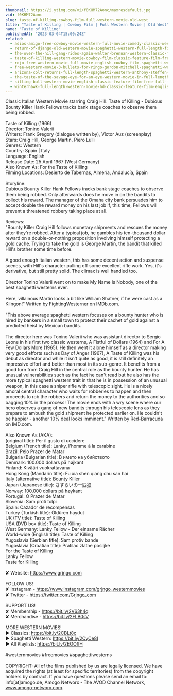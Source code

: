 ```yaml
---
thumbnail: https://i.ytimg.com/vi/f0KHM72Aonc/maxresdefault.jpg
vid: f0KHM72Aonc
slug: taste-of-killing-cowboy-film-full-western-movie-old-west
title: "Taste of Killing | Cowboy Film | Full Western Movie | Old West"
name: "Taste of Killing"
publishedAt: "2023-03-04T15:00:24Z"
related:
  - adios-amigo-free-cowboy-movie-western-full-movie-comedy-classic-western-movies
  - return-of-django-old-western-movie-spaghetti-western-full-length-film-wild-west
  - the-over-the-hill-gang-rides-again-walter-brennan-western-classic-film-free-cowboy-movie
  - taste-of-killing-western-movie-cowboy-film-classic-feature-film-free-movie-on-youtube
  - rojo-free-western-movie-full-movie-english-cowboy-film-spaghetti-western
  - free-western-movie-3-bullets-for-ringo-gordon-mitchell-spaghetti-western-full-youtube-movie
  - arizona-colt-returns-full-length-spaghetti-western-anthony-steffen-cowboy-film-1970
  - the-taste-of-the-savage-eye-for-an-eye-western-movie-in-full-length-english-free-feature-film
  - sitting-bull-western-movie-english-classic-feature-film-free-full-flick-free-western-movies
  - winterhawk-full-length-western-movie-hd-classic-feature-film-english-free-full-westerns
---
```


Classic Italian Western Movie starring Craig Hill: Taste of Killing - Dubious Bounty Killer Hank Fellows tracks bank stage coaches to observe them being robbed. <br />
<br />
Taste of Killing (1966)<br />
Director: Tonino Valerii<br />
Writers: Frank Gregory (dialogue written by), Víctor Auz (screenplay)<br />
Stars: Craig Hill, George Martin, Piero Lulli<br />
Genres: Western <br />
Country: Spain | Italy<br />
Language: English<br />
Release Date: 25 April 1967 (West Germany) <br />
Also Known As: For the Taste of Killing <br />
Filming Locations: Desierto de Tabernas, Almería, Andalucía, Spain <br />
<br />
Storyline:<br />
Dubious Bounty Killer Hank Fellows tracks bank stage coaches to observe them being robbed. Only afterwards does he move in on the bandits to collect his reward. The manager of the Omaha city bank persuades him to accept double the reward money on his last job if, this time, Fellows will prevent a threatened robbery taking place at all.<br />
<br />
Reviews:<br />
"Bounty Killer Craig Hill follows monetary shipments and rescues the money after they're robbed. After a typical job, he gambles his ten-thousand dollar reward on a double-or-nothing proposition involving himself protecting a gold cache. Trying to take the gold is George Martin, the bandit that killed Hill's brother some time before.<br />
<br />
A good enough Italian western, this has some decent action and suspense scenes, with Hill's character pulling off some excellent rifle work. Yes, it's derivative, but still pretty solid. The climax is well handled too.<br />
<br />
Director Tonino Valerii went on to make My Name Is Nobody, one of the best spaghetti westerns ever.<br />
<br />
Here, villainous Martin looks a bit like William Shatner, if he were cast as a Klingon!" Written by FightingWesterner on IMDb.com.<br />
<br />
"This above average spaghetti western focuses on a bounty hunter who is hired by bankers in a small town to protect their cachet of gold against a predicted heist by Mexican bandits.<br />
<br />
The director here was Tonino Valerii who was assistant director to Sergio Leone in his first two classic westerns, A Fistful of Dollars (1964) and For A Few Dollars More (1965). He then went it alone himself as a director making very good efforts such as Day of Anger (1967), A Taste of Killing was his debut as director and while it isn't quite as good, it is still definitely an impressive effort and better than most in its sub-genre. It benefits from a good turn from Craig Hill in the central role as the bounty hunter. He has unusual vulnerabilities such as the fact he can't read but he also has the more typical spaghetti western trait in that he is in possession of an unusual weapon, in this case a sniper rifle with telescopic sight. He is a nicely amoral central character who waits for robberies to happen and then proceeds to rob the robbers and return the money to the authorities and so bagging 10% in the process! The movie ends with a wry scene where our hero observes a gang of new bandits through his telescopic lens as they prepare to ambush the gold shipment he protected earlier on. He couldn't be happier - another 10% deal looks imminent." Written by Red-Barracuda on IMD.com.<br />
<br />
Also Known As (AKA):<br />
(original title): Per il gusto di uccidere<br />
Belgium (French title): Lanky, l'homme à la carabine<br />
Brazil: Pelo Prazer de Matar<br />
Bulgaria (Bulgarian title): В името на убийството<br />
Denmark: 100.000 dollars på højkant<br />
Finland: Kivääri vuokrattavana<br />
Hong Kong (Mandarin title): Fu xia shen qiang chu san hai<br />
Italy (alternative title): Bounty Killer<br />
Japan (Japanese title): さすらいの一匹狼<br />
Norway: 100.000 dollars på høykant<br />
Portugal: O Prazer de Matar<br />
Slovenia: Sam proti tolpi<br />
Spain: Cazador de recompensas<br />
Turkey (Turkish title): Öldüren haydut<br />
UK (TV title): Taste of Killing<br />
USA (DVD box title): Taste of Killing<br />
West Germany: Lanky Fellow - Der einsame Rächer<br />
World-wide (English title): Taste of Killing<br />
Yugoslavia (Serbian title): Sam protiv bande<br />
Yugoslavia (Croatian title): Pratilac zlatne posiljke<br />
 For the Taste of Killing<br />
 Lanky Fellow<br />
 Taste for Killing<br />
<br />
✘ Website: https://www.grjngo.com<br />
<br />
FOLLOW US!<br />
✘ Instagram - https://www.instagram.com/grjngo_westernmovies<br />
✘ Twitter - https://twitter.com/Grjngo_com<br />
<br />
SUPPORT US!<br />
✘ Membership - https://bit.ly/2V63h4q<br />
✘ Merchandise - https://bit.ly/2FLB0sV<br />
<br />
MORE WESTERN MOVIES! <br />
► Classics: https://bit.ly/2CBLt8c <br />
► Spaghetti Western: https://bit.ly/2CyCe8I <br />
► All Playlists: https://bit.ly/2EOOfIH <br />
<br />
#westernmovies #freemovies #spaghettiwesterns<br />
<br />
COPYRIGHT: All of the films published by us are legally licensed. We have acquired the rights (at least for specific territories) from the copyright holders by contract. If you have questions please send an email to: info[at]amogo.de, Amogo Networx - The AVOD Channel Network, www.amogo-networx.com.